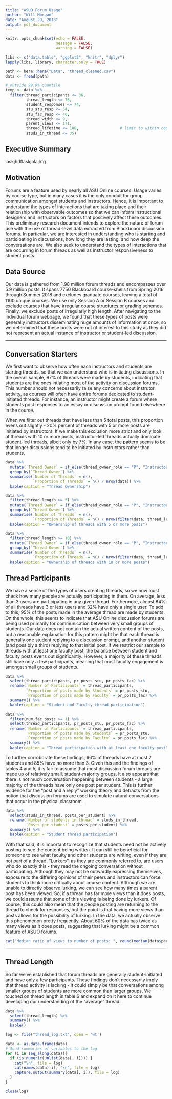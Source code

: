 ```yaml
---
title: "ASUO Forum Usage"
author: "Will Morgan"
date: "August 29, 2018"
output: pdf_document
---
```


```r
knitr::opts_chunk$set(echo = FALSE,
                      message = FALSE,
                      warning = FALSE)

libs <- c("data.table", "ggplot2", "knitr", "dplyr")
lapply(libs, library, character.only = TRUE)

path <- here::here("Data", "thread_cleaned.csv")
data <- fread(path)

# outside 99.9% quantile
temp <- data %>%
  filter(thread_participants <= 36,
         thread_length <= 78,
         student_responses <= 74,
         stu_stu_resp <= 54,
         stu_fac_resp <= 40,
         thread_width <= 9,
         parent_views <= 171,
         thread_lifetime <= 180,                  # limit to within course
         studs_in_thread <= 35)
```

## Executive Summary

laskjhdflaskjhlajhfg


## Motivation

Forums are a feature used by nearly all ASU Online courses. Usage varies by 
course type, but in many cases it is the only conduit for group communication
amongst students and instructors. Hence, it is important to understand the types
of interactions that are taking place and their relationship with observable
outcomes so that we can inform instructional designers and instructors on factors
that positively affect these outcomes. This preliminary research document intends
to explore the nature of forum use with the use of thread-level data extracted 
from Blackboard discussion forums. In particular, we are interested in understanding
who is starting and participating in discussions, how long they are lasting, and
how deep the conversations are. We also seek to understand the types of interactions
that are occurring in forum threads as well as instructor responsiveness to student
posts. 


## Data Source
Our data is gathered from 1.98 million forum threads and encompasses over 5.9 million
posts. It spans 7750 Blackboard course-shells from Spring 2016 through Summer 2018
and excludes graduate courses, leaving a total of 1100 unique courses. We use only
Session A or Session B courses and exclude courses that have irregular course
structures or grading schemes. Finally, we exclude posts of irregularly high length.
After navigating to the individual forum webpage, we found that these
types of posts were generally instructors disseminating huge amounts of information at
once, so we determined that these posts were not of interest to this study as they
did not represent an actual instance of instructor or student-led discussion.

*** 

\newpage

## Conversation Starters

We first want to observe how often each instructors and students are 
starting threads, so that we can understand who is initiating discussions. In the overall
sample, 97% of threads were made by students, indicating that students are
the ones intiating most of the activity on discussion forums. This number should not
necessarily raise any concerns about instrutor activity, as courses will often
have entire forums dedicated to student-initiated threads. For instance, an instructor
might create a forum where students post responses to an essay or discussion
prompt found elsewhere in the course. 

When we filter out threads that have less than 5 total posts, this proportion
evens out slightly - 20% percent of threads with 5 or more posts are initiated by instructors.
If we make this exclusion more strict and only look at threads with 10 or more posts,
instructor-led threads actually dominate student-led threads, albeit only by 7%. In
any case, the pattern seems to be that longer discussions tend to be initiated 
by instructors rather than students.

```r
data %>%
  mutate(`Thread Owner` = if_else(thread_owner_role == "P", "Instructor", "Student")) %>%
  group_by(`Thread Owner`) %>%
  summarise(`Number of Threads` = n(),
            `Proportion of Threads` = n() / nrow(data)) %>%
  kable(caption = "Thread Ownership")
```


```r
data %>%
  filter(thread_length >= 5) %>%
  mutate(`Thread Owner` = if_else(thread_owner_role == "P", "Instructor", "Student")) %>%
  group_by(`Thread Owner`) %>%
  summarise(`Number of Threads` = n(),
            `Proportion of Threads` = n() / nrow(filter(data, thread_length >= 5))) %>%
  kable(caption = "Ownership of threads with 5 or more posts")

data %>%
  filter(thread_length >= 10) %>%
  mutate(`Thread Owner` = if_else(thread_owner_role == "P", "Instructor", "Student")) %>%
  group_by(`Thread Owner`) %>%
  summarise(`Number of Threads` = n(),
            `Proportion of Threads` = n() / nrow(filter(data, thread_length >= 10))) %>%
  kable(caption = "Ownership of threads with 10 or more posts")

```



## Thread Participants

We have a sense of the types of users creating threads, so we now must 
check how many people are actually participating in them. On average, less
than 3 users are participating in any given thread. Furthermore, almost 84% of all
threads have 3 or less users and 32% have only a single user. To add to this,
95% of the posts made in the average thread are made by students. On the whole, this
seems to indicate that ASU Online discussion forums are being used primarily
for communication between very small groups of students. Our data does not contain
the actual written content of the posts, but a reasonable explanation for this pattern
might be that each thread is generally one student replying to a discussion prompt,
and another student (and possibly a third) replying to that initial post. If we restrict
our sample to threads with at least one faculty post, the balance between student
and faculty posts evens out significantly. However, a majority of these threads
still have only a few participants, meaning that most faculty engagement
is amongst small groups of students.


```r
data %>%
  select(thread_participants, pr_posts_stu, pr_posts_fac) %>%
  rename(`Number of Participants` = thread_participants,
         `Proportion of posts made by Students` = pr_posts_stu,
         `Proportion of posts made by Faculty` = pr_posts_fac) %>%
  summary() %>%
  kable(caption = "Student and Faculty thread participation")

data %>%
  filter(num_fac_posts >= 1) %>%
  select(thread_participants, pr_posts_stu, pr_posts_fac) %>%
  rename(`Number of Participants` = thread_participants,
         `Proportion of posts made by Students` = pr_posts_stu,
         `Proportion of posts made by Faculty` = pr_posts_fac) %>%
  summary() %>%
  kable(caption = "Thread participation with at least one faculty post")
```

To further corroborate these findings, 66% of threads have at most 2 students
and 85% have no more than 3. Given this and the findings of tables 4 and 5, it 
is fair to assume that most discussion forum threads are made up of relatively
small, student-majority groups. It also appears that there is not much
conversation happening between students - a large majority of the threads have only 
one post per student. This is further evidence for the "post and a reply" working
theory and detracts from the notion that discussion forums are used to simulate
natural conversations that occur in the physical classroom.


```r
data %>%
  select(studs_in_thread, posts_per_student) %>%
  rename(`Number of students in thread` = studs_in_thread,
         `Posts per student` = posts_per_student) %>%
  summary() %>%
  kable(caption = "Student thread participation")

```

With that said, it is important to recognize that students need not be actively
posting to see the content being written. It can still be beneficial for someone to
see what faculty and other students are writing, even if they are not part of a thread.
"Lurkers", as they are commonly referred to, are users who do exactly this - 
they read the ongoing conversation without participating. Although they may
not be outwardly expressing themselves, exposure to the differing opinions
of their peers and instructors can force students to think more critically
about course content. Although we are unable to directly observe lurking, we can
see how many times a parent post has been viewed. So, if a thread has far more
views than it does posts, we could assume that some of this viewing is being 
done by lurkers. Of course, this could also mean that the people posting are returning
to the thread to check for responses, but the point is that having more views
than posts allows for the possibility of lurking. In the data, we actually
observe this phenomenon pretty frequently. About 60% of the data has twice as many
views as it does posts, suggesting that lurking might be a common feature of
ASUO forums.


```r
cat("Median ratio of views to number of posts: ", round(median(data$parent_views / data$thread_length, na.rm = TRUE), 2))
```

***

## Thread Length

So far we've established that forum threads are generally student-initiated
and have only a few participants. These findings don't necessarily imply that
thread activity is lacking -  it could simply be that conversations among smaller
groups of students are more common than larger groups. We touched on thread length
in table 6 and expand on it here to continue developing our understanding of the "average"
thread. 

```r
data %>%
  select(thread_length) %>%
  summary() %>%
  kable()


```






```r
log <- file("thread_log.txt", open = 'wt')

data <- as.data.frame(data)
# Send summaries of variables to the log
for (i in seq_along(data)){
  if (is.numeric(unlist(data[, i]))) {
    cat("\n", file = log)
    cat(names(data)[i], "\n", file = log)
    capture.output(summary(data[, i]), file = log)
  }
}

close(log)
```

